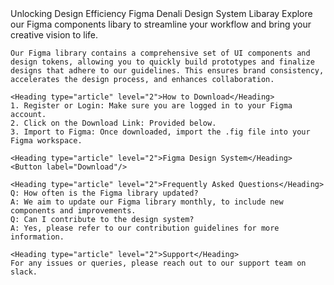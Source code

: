 
<Meta title="Denali/Design File" />

<Unstyled>
    <Subheading>Unlocking Design Efficiency</Subheading>
    <Heading type="article" level="1">Figma Denali Design System Libaray</Heading>
    <Lead>Explore our Figma components libary to streamline your workflow and bring your creative vision to life.</Lead>

    Our Figma library contains a comprehensive set of UI components and design tokens, allowing you to quickly build prototypes and finalize designs that adhere to our guidelines. This ensures brand consistency, accelerates the design process, and enhances collaboration.

    <Heading type="article" level="2">How to Download</Heading>
    1. Register or Login: Make sure you are logged in to your Figma account.
    2. Click on the Download Link: Provided below.
    3. Import to Figma: Once downloaded, import the .fig file into your Figma workspace.

    <Heading type="article" level="2">Figma Design System</Heading>
    <Button label="Download"/>

    <Heading type="article" level="2">Frequently Asked Questions</Heading>
    Q: How often is the Figma library updated?
    A: We aim to update our Figma library monthly, to include new components and improvements.
    Q: Can I contribute to the design system?
    A: Yes, please refer to our contribution guidelines for more information.

    <Heading type="article" level="2">Support</Heading>
    For any issues or queries, please reach out to our support team on slack. 
</Unstyled>
